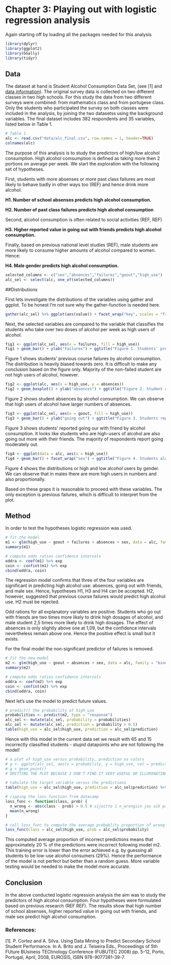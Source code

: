 # Chapter 3: Playing out with logistic regression analysis

<!--  
*Describe the work you have done this week and summarize your learning.*

- Describe your work and results clearly. 
- Assume the reader has an introductory course level understanding of writing and reading R code as well as statistical methods
- Assume the reader has no previous knowledge of your data or the more advanced methods you are using  -->

Again starting off by loading all the packages needed for this analysis
```r
library(dplyr)
library(ggplot2)
library(GGally)
library(tidyr)
```

## Data

The dataset at hand is Student Alcohol Consumption Data Set, (see [1] and [data information](https://archive.ics.uci.edu/ml/datasets/STUDENT+ALCOHOL+CONSUMPTION#)). The original survey data is collected on two different classes in two high schools. For this study the data from two different surveys were combined: from mathematics class and from portugese class. Only the students who participated the survey on both classes were included in the analysis, by joining the two datasetss using the background variables. The final dataset includes 382 respondents and 35 variables, listed below in Table 1.


```r
# Table 1
alc <- read.csv("data/alc_final.csv", row.names = 1, header=TRUE)
colnames(alc)
```

The purpose of this analysis is to study the predictors of high/low alcohol consumption. High alcohol comsumption is defined as taking more then 2 portions on average per week. We start the exploration with the following set of hypotheses.

First, students with more absenses or more past class failures are most likely to behave badly in other ways too (REF) and hence drink more alcohol.

**H1. Number of school absenses predicts high alcohol consumption.**

**H2. Number of past class failures predicts high alcohol consumption**

Second, alcohol consumption is often related to social activities (REF, REF)

**H3. Higher reported value in going out with friends predicts high alcohol consumption.**

Finally, based on previous national level studies (REF), male students are more likely to consume higher amounts of alcohol compared to women. Hence:

**H4. Male gender predicts high alcohol consumption.**

```r
selected_columns <- c("sex","absences","failures","goout","high_use")
alc_sel <- select(alc, one_of(selected_columns))
```

##Distributions

First lets investigate the distributions of the variables using gather and ggplot. To be honest I'm not sure why the gather-function is needed here.

```r
gather(alc_sel) %>% ggplot(aes(value)) + facet_wrap("key", scales = "free") + geom_bar()

```

Next, the selected variables are compared to the variable that classifies the students who take over two doses of alcohol per week as high users of alcohol.

```r
fig1 <- ggplot(alc_sel, aes(x = failures, fill = high_use))
fig1 + geom_bar() + ylab("failures") + ggtitle("Figure 1. Students' previous failures by alcohol consumption")
```
Figure 1 shows students' previous course failures by alcohol consumption. The distribution is heavily biased towards zero. It is difficult to make any conclusion based on the figure only. Majority of the non-failed student are not high users of alcohol, however.

```r
fig2 <- ggplot(alc, aes(x = high_use, y = absences))
fig2 + geom_boxplot() + ylab("absences") + ggtitle("Figure 2. Student absences by alcohol consumption")
```

Figure 2 shows student absences by alcohol consumption. We can observe that high users of alcohol have larger numbers of absences.

```r
fig3 <- ggplot(alc_sel, aes(x = goout, fill = high_use))
fig3 + geom_bar() + ylab("going out") + ggtitle("Figure 3. Students reported going our with friend by alcohol consumption")
```

Figure 3 shows students' reported going our with friend by alcohol consumption. It looks like students who are high-users of alcohol are also going out more with their friends. The majority of respondents report going moderately out.

```r
fig4 <- ggplot(data = alc, aes(x = high_use))
fig4 + geom_bar() + facet_wrap("sex") + ggtitle("Figure 4. Students alcohol consumption by sex")
```
Figure 4 shows the distributions or high and low alcohol users by gender. We can observe that in males there are more high users in numbers and also proportionally.

Based on these graps it is reasonable to proceed with these variables. The only exception is previous failures, which is difficult to interpret from the plot.


## Method

In order to test the hypotheses logistic regression was used.

```r
# fit the model
m1 <- glm(high_use ~ goout + failures + absences + sex, data = alc, family = "binomial")
summary(m1)

# compute odds ratios confidence intervals
oddra <- coef(m1) %>% exp
coin <- confint(m1) %>% exp
cbind(oddra, coin)
```

The regression model confirms that three of the four variables are significant in predicting high alcohol use: absences, going out with friends, and male sex. Hence, hypotheses H1, H3 and H4 can be accepted. H2, however, suggested that previous course failures would predict high alcohol use. H2 must be rejected.

Odd rations for all explanatory variables are positive. Students who go out with friends are two times more likely to drink high dosages of alcohol, and male student 2,5 times more likely to drink high dosages. The effect of absences is only slightly above one at 1,09, but the confidence intervals nevertheless remain above one. Hence the positive effect is small but it exists.

For the final model the non-significant predictor of failures is removed.

```r
# fit the new model
m2 <- glm(high_use ~ goout + absences + sex, data = alc, family = "binomial")
summary(m2)

# compute odds ratios confidence intervals
oddra <- coef(m2) %>% exp
coin <- confint(m2) %>% exp
cbind(oddra, coin)
```

Next let's use the model to predict future values. 

```r
# predict() the probability of high_use
probabilities <- predict(m2, type = "response")
alc_sel <- mutate(alc_sel, probability = probabilities)
alc_sel <- mutate(alc_sel, prediction = probability > 0.5)
table(high_use = alc_sel$high_use, prediction = alc_sel$prediction)
```

Hence with this model in the current data set we result with 65 and 15 incorrectly classified students - stupid datapoints who are not following the model!


```r
# a plot of high_use versus probability, prediction as colors
# g <- ggplot(alc_sel, aes(x = probability, y = high_use, col = prediction))
# g + geom_point()
# OMITTING THE PLOT BECAUSE I DON'T FIND IT VERY USEFUL OR ILLUMINATING

# tabulate the target variable versus the predictions
table(high_use = alc_sel$high_use, prediction = alc_sel$prediction) %>% prop.table() %>% addmargins()
```

```r
# ripping the loss function from datacamp
loss_func <- function(class, prob) {
  n_wrong <- abs(class - prob) > 0.5 # sijoitta 1 n_wrongiin jos oik pätee eli kun arvaus meni pieleen
  mean(n_wrong)
}

# call loss_func to compute the average probablity proportion of wrong predictions in the (training) data
loss_func(class = alc_sel$high_use, prob = alc_sel$probability)
```
This computed average proportion of incorrect predictions means that approximately 20 % of the predictions were incorrect following model m2. This training error is lower than the error achieved e.g. by guessing all students to be low-use alcohol consumers (29%). Hence the performance of the model is not perfect but better than a random guess. More variable testing would be needed to make the model more accurate.

## Conclusion

In the above conducted logistic regression analysis the aim was to study the predictors of high alcohol consumption. Four hypotheses were formulated based on previous research (REF REF). The results show that high number of school absenses, higher reported value in going out with friends, and male sex predict high alcohol consumption.

### References:

[1]. P. Cortez and A. Silva. Using Data Mining to Predict Secondary School Student Performance. In A. Brito and J. Teixeira Eds., Proceedings of 5th FUture BUsiness TEChnology Conference (FUBUTEC 2008) pp. 5-12, Porto, Portugal, April, 2008, EUROSIS, ISBN 978-9077381-39-7.

```r

```
